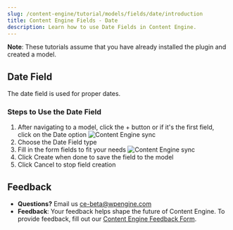 ```yaml
---
slug: /content-engine/tutorial/models/fields/date/introduction
title: Content Engine Fields - Date
description: Learn how to use Date Fields in Content Engine.
---
```


**Note**: These tutorials assume that you have already installed the plugin and created a model.

## Date Field

The date field is used for proper dates.

### Steps to Use the Date Field

1. After navigating to a model, click the + button or if it's the first field, click on the Date option
![Content Engine sync](../../../../images/Screen_Shot_2021-09-01_at_12.04.05_PM.png)
2. Choose the Date Field type
3. Fill in the form fields to fit your needs
![Content Engine sync](../../../../images/Screen_Shot_2021-09-01_at_12.05.48_PM.png)
4. Click Create when done to save the field to the model
5. Click Cancel to stop field creation

## Feedback

- **Questions?** Email us ce-beta@wpengine.com
- **Feedback**: Your feedback helps shape the future of Content Engine. To provide feedback, fill out our [Content Engine Feedback Form](https://docs.google.com/forms/d/e/1FAIpQLSecvuZ_EMiTIOlTSwcW1JnPQcFbAcCOwGlhURkzBI8Ps9vFzA/viewform).
